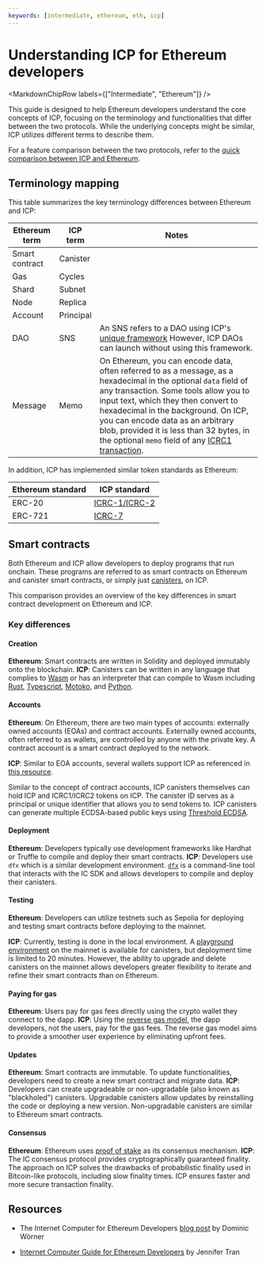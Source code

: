 ```yaml
---
keywords: [intermediate, ethereum, eth, icp]
---
```


# Understanding ICP for Ethereum developers

<MarkdownChipRow labels={["Intermediate", "Ethereum"]} />


This guide is designed to help Ethereum developers understand the core concepts of ICP, focusing on the terminology and functionalities that differ between the two protocols. While the underlying concepts might be similar, ICP utilizes different terms to describe them.

For a feature comparison between the two protocols, refer to the [quick comparison between ICP and Ethereum](/docs/current/developer-education/developer-concepts/network-overview#quick-comparison-with-ethereum).

## Terminology mapping
This table summarizes the key terminology differences between Ethereum and ICP:

| Ethereum term | ICP term | Notes |
|---------------|----------|-------|
| Smart contract | Canister |       |
| Gas            | Cycles   |       |
| Shard          | Subnet   |       |
| Node           | Replica  |       |
| Account        | Principal |       |
| DAO            | SNS       | An SNS refers to a DAO using ICP's [unique framework](/docs/current/building-dapps/governing-dapps/) However, ICP DAOs can launch without using this framework.|
| Message        | Memo      | On Ethereum, you can encode data, often referred to as a message, as a hexadecimal in the optional `data` field of any transaction. Some tools allow you to input text, which they then convert to hexadecimal in the background. On ICP, you can encode data as an arbitrary blob, provided it is less than 32 bytes, in the optional `memo` field of any [ICRC1 transaction](/docs/current/references/icrc1-standard/#icrc1_transfer). |

In addition, ICP has implemented similar token standards as Ethereum:

| Ethereum standard | ICP standard |
|-------------------|--------------|
| ERC-20            |[ICRC-1/ICRC-2](../../../../references/icrc1-standard) |
| ERC-721           | [ICRC-7](https://github.com/dfinity/ICRC/blob/icrc7-wg-draft/ICRCs/ICRC-7/ICRC-7.md) |


## Smart contracts

Both Ethereum and ICP allow developers to deploy programs that run onchain. These programs are referred to as smart contracts on Ethereum and canister smart contracts, or simply just [canisters](/docs/current/developer-education/developer-concepts/what-are-canisters), on ICP.

This comparison provides an overview of the key differences in smart contract development on Ethereum and ICP.

### Key differences

#### Creation
**Ethereum**: Smart contracts are written in Solidity and deployed immutably onto the blockchain.
**ICP**: Canisters can be written in any language that complies to [Wasm](https://webassembly.org/) or has an interpreter that can compile to Wasm including [Rust](/docs/current/building-dapps/developer-tools/cdks/rust/), [Typescript](https://demergent-labs.github.io/azle/), [Motoko](/docs/current/motoko/main/getting-started/motoko-introduction), and [Python](https://demergent-labs.github.io/kybra/).

#### Accounts
**Ethereum**: On Ethereum, there are two main types of accounts: externally owned accounts (EOAs) and contract accounts. Externally owned accounts, often referred to as wallets, are controlled by anyone with the private key. A contract account is a smart contract deployed to the network.

**ICP**: Similar to EOA accounts, several wallets support ICP as referenced in [this resource](https://support.dfinity.org/hc/en-us/articles/4405480810644-Which-wallets-can-store-ICP-utility-tokens).

Similar to the concept of contract accounts, ICP canisters themselves can hold ICP and ICRC1/ICRC2 tokens on ICP. The canister ID serves as a principal or unique identifier that allows you to send tokens to. ICP canisters can generate multiple ECDSA-based public keys using [Threshold ECDSA](/docs/current/building-dapps/using-network-features/signatures/t-ecdsa).

#### Deployment
**Ethereum**: Developers typically use development frameworks like Hardhat or Truffle to compile and deploy their smart contracts.
**ICP**: Developers use `dfx` which is a similar development environment. [`dfx`](/docs/current/building-dapps/getting-started/install#installing-dfx-via-dfxvm) is a command-line tool that interacts with the IC SDK and allows developers to compile and deploy their canisters.

#### Testing

**Ethereum**: Developers can utilize testnets such as Sepolia for deploying and testing smart contracts before deploying to the mainnet.

**ICP**: Currently, testing is done in the local environment. A [playground environment](/docs/current/building-dapps/getting-started/deploy-and-manage/) on the mainnet is available for canisters, but deployment time is limited to 20 minutes. However, the ability to upgrade and delete canisters on the mainnet allows developers greater flexibility to iterate and refine their smart contracts than on Ethereum.


#### Paying for gas

**Ethereum**: Users pay for gas fees directly using the crypto wallet they connect to the dapp.
**ICP**: Using the [reverse gas model](/docs/current/developer-education/developer-concepts/gas-cost#the-reverse-gas-model), the dapp developers, not the users, pay for the gas fees. The reverse gas model aims to provide a smoother user experience by eliminating upfront fees.

#### Updates
**Ethereum**: Smart contracts are immutable. To update functionalities, developers need to create a new smart contract and migrate data.
**ICP**: Developers can create upgradeable or non-upgradable (also known as "blackholed") canisters. Upgradable canisters allow updates by reinstalling the code or deploying a new version. Non-upgradable canisters are similar to Ethereum smart contracts.

#### Consensus

**Ethereum**: Ethereum uses [proof of stake](https://ethereum.org/en/developers/docs/consensus-mechanisms/pos/) as its consensus mechanism.
**ICP**: The IC consensus protocol provides cryptographically guaranteed finality. The approach on ICP solves the drawbacks of probabilistic finality used in Bitcoin-like protocols, including slow finality times. ICP ensures faster and more secure transaction finality.

## Resources

- The Internet Computer for Ethereum Developers [blog post](https://medium.com/dfinity/the-internet-computer-for-ethereum-developers-3331b50db31b) by Dominic Wörner

- [Internet Computer Guide for Ethereum Developers](https://github.com/jennifertrin/ICEthereumGuide) by Jennifer Tran